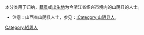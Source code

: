 本分类用于归纳，[[籍贯|籍贯]]或[[出生地|出生地]]为今浙江省绍兴市境内的山阴县的人士。

*注意：山西省山阴县人士，参见：[[:Category:山阴县人|:Category:山阴县人]]。

[[Category:紹興人|Category:紹興人]]